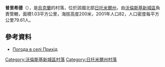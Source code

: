 {{coord|50|58|2|N|27|21|44|E|scale:30000|display=title}}

'''普里希德'''（{{lang-uk|Прихід}}），是[[烏克蘭|烏克蘭]]的村落，位於該國北部[[日托米爾州|日托米爾州]]，由[[沃倫斯基新城區|沃倫斯基新城區]]負責管轄，面積1.03平方公里，海拔高度200米，2001年人口82，人口密度每平方公里79.61人。

==參考資料== 
* [http://weather.in.ua/ua/zhitomirskaja/21658 Погода в селі Прихід] {{Wayback|url=http://weather.in.ua/ua/zhitomirskaja/21658 |date=20111219151649 }}

{{DEFAULTSORT:Прихід}}
[[Category:沃倫斯基新城區村落|Category:沃倫斯基新城區村落]]
[[Category:日托米爾州村落|Category:日托米爾州村落]]


{{Zhytomyr-geo-stub}}